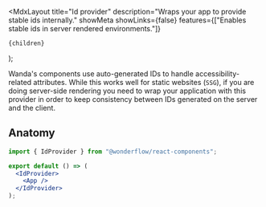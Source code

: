 
  <MdxLayout
    title="Id provider"
    description="Wraps your app to provide stable ids internally."
    showMeta
    showLinks={false}
    features={["Enables stable ids in server rendered environments."]}
  >
    {children}
  </MdxLayout>
);

Wanda's components use auto-generated IDs to handle accessibility-related attributes. While this works well for static websites (`SSG`), if you are doing server-side rendering you need to wrap your application with this provider in order to keep consistency between IDs generated on the server and the client.

## Anatomy

```jsx highlight=1,4,6
import { IdProvider } from "@wonderflow/react-components";

export default () => (
  <IdProvider>
    <App />
  </IdProvider>
);
```
